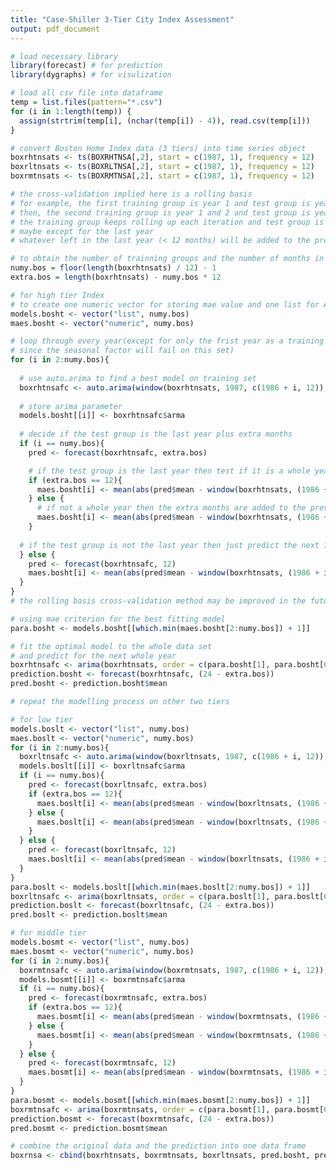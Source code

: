 ```yaml
---
title: "Case-Shiller 3-Tier City Index Assessment"
output: pdf_document
---
```



```r
# load necessary library
library(forecast) # for prediction
library(dygraphs) # for visulization

# load all csv file into dataframe
temp = list.files(pattern="*.csv")
for (i in 1:length(temp)) {
  assign(strtrim(temp[i], (nchar(temp[i]) - 4)), read.csv(temp[i]))
}

# convert Boston Home Index data (3 tiers) into time series object
boxrhtnsats <- ts(BOXRHTNSA[,2], start = c(1987, 1), frequency = 12)
boxrltnsats <- ts(BOXRLTNSA[,2], start = c(1987, 1), frequency = 12)
boxrmtnsats <- ts(BOXRMTNSA[,2], start = c(1987, 1), frequency = 12)

# the cross-validation implied here is a rolling basis
# for example, the first training group is year 1 and test group is year 2
# then, the second training group is year 1 and 2 and test group is year 3
# the training group keeps rolling up each iteration and test group is always the next 12 months
# maybe except for the last year
# whatever left in the last year (< 12 months) will be added to the previous year as a test group

# to obtain the number of trainning groups and the number of months in the last test group
numy.bos = floor(length(boxrhtnsats) / 12) - 1
extra.bos = length(boxrhtnsats) - numy.bos * 12

# for high tier Index
# to create one numeric vector for storing mae value and one list for ARIMA parameters
models.bosht <- vector("list", numy.bos)
maes.bosht <- vector("numeric", numy.bos)

# loop through every year(except for only the frist year as a training set 
# since the seasonal factor will fail on this set)
for (i in 2:numy.bos){
  
  # use auto.arima to find a best model on training set
  boxrhtnsafc <- auto.arima(window(boxrhtnsats, 1987, c(1986 + i, 12)), D = 1)
  
  # store arima parameter
  models.bosht[[i]] <- boxrhtnsafc$arma
  
  # decide if the test group is the last year plus extra months
  if (i == numy.bos){
    pred <- forecast(boxrhtnsafc, extra.bos)

    # if the test group is the last year then test if it is a whole year
    if (extra.bos == 12){
      maes.bosht[i] <- mean(abs(pred$mean - window(boxrhtnsats, (1986 + i + 1), c(1986 + i + 1, 12))))
    } else {
      # if not a whole year then the extra months are added to the previous group
      maes.bosht[i] <- mean(abs(pred$mean - window(boxrhtnsats, (1986 + i + 1), c(1986 + i + 2, extra.bos - 12))))
    }
    
  # if the test group is not the last year then just predict the next 12 months
  } else {
    pred <- forecast(boxrhtnsafc, 12)
    maes.bosht[i] <- mean(abs(pred$mean - window(boxrhtnsats, (1986 + i + 1), c(1986 + i + 1, 12))))
  }
}
# the rolling basis cross-validation method may be improved in the future

# using mae criterion for the best fitting model
para.bosht <- models.bosht[[which.min(maes.bosht[2:numy.bos]) + 1]]

# fit the optimal model to the whole data set
# and predict for the next whole year
boxrhtnsafc <- arima(boxrhtnsats, order = c(para.bosht[1], para.bosht[6], para.bosht[2]), seasonal = list(order = c(para.bosht[3], para.bosht[7], para.bosht[4]), period = para.bosht[5]))
prediction.bosht <- forecast(boxrhtnsafc, (24 - extra.bos))
pred.bosht <- prediction.bosht$mean

# repeat the modelling process on other two tiers

# for low tier
models.boslt <- vector("list", numy.bos)
maes.boslt <- vector("numeric", numy.bos)
for (i in 2:numy.bos){
  boxrltnsafc <- auto.arima(window(boxrltnsats, 1987, c(1986 + i, 12)), D = 1)
  models.boslt[[i]] <- boxrltnsafc$arma
  if (i == numy.bos){
    pred <- forecast(boxrltnsafc, extra.bos)
    if (extra.bos == 12){
      maes.boslt[i] <- mean(abs(pred$mean - window(boxrltnsats, (1986 + i + 1), c(1986 + i + 1, 12))))
    } else {
      maes.boslt[i] <- mean(abs(pred$mean - window(boxrltnsats, (1986 + i + 1), c(1986 + i + 2, extra.bos - 12))))
    }
  } else {
    pred <- forecast(boxrltnsafc, 12)
    maes.boslt[i] <- mean(abs(pred$mean - window(boxrltnsats, (1986 + i + 1), c(1986 + i + 1, 12))))
  }
}
para.boslt <- models.boslt[[which.min(maes.boslt[2:numy.bos]) + 1]]
boxrltnsafc <- arima(boxrltnsats, order = c(para.boslt[1], para.boslt[6], para.boslt[2]), seasonal = list(order = c(para.boslt[3], para.boslt[7], para.boslt[4]), period = para.boslt[5]))
prediction.boslt <- forecast(boxrltnsafc, (24 - extra.bos))
pred.boslt <- prediction.boslt$mean

# for middle tier
models.bosmt <- vector("list", numy.bos)
maes.bosmt <- vector("numeric", numy.bos)
for (i in 2:numy.bos){
  boxrmtnsafc <- auto.arima(window(boxrmtnsats, 1987, c(1986 + i, 12)), D = 1)
  models.bosmt[[i]] <- boxrmtnsafc$arma
  if (i == numy.bos){
    pred <- forecast(boxrmtnsafc, extra.bos)
    if (extra.bos == 12){
      maes.bosmt[i] <- mean(abs(pred$mean - window(boxrmtnsats, (1986 + i + 1), c(1986 + i + 1, 12))))
    } else {
      maes.bosmt[i] <- mean(abs(pred$mean - window(boxrmtnsats, (1986 + i + 1), c(1986 + i + 2, extra.bos - 12))))
    }
  } else {
    pred <- forecast(boxrmtnsafc, 12)
    maes.bosmt[i] <- mean(abs(pred$mean - window(boxrmtnsats, (1986 + i + 1), c(1986 + i + 1, 12))))
  }
}
para.bosmt <- models.bosmt[[which.min(maes.bosmt[2:numy.bos]) + 1]]
boxrmtnsafc <- arima(boxrmtnsats, order = c(para.bosmt[1], para.bosmt[6], para.bosmt[2]), seasonal = list(order = c(para.bosmt[3], para.bosmt[7], para.bosmt[4]), period = para.bosmt[5]))
prediction.bosmt <- forecast(boxrmtnsafc, (24 - extra.bos))
pred.bosmt <- prediction.bosmt$mean

# combine the original data and the prediction into one data frame 
boxrnsa <- cbind(boxrhtnsats, boxrmtnsats, boxrltnsats, pred.bosht, pred.bosmt, pred.boslt)


```

